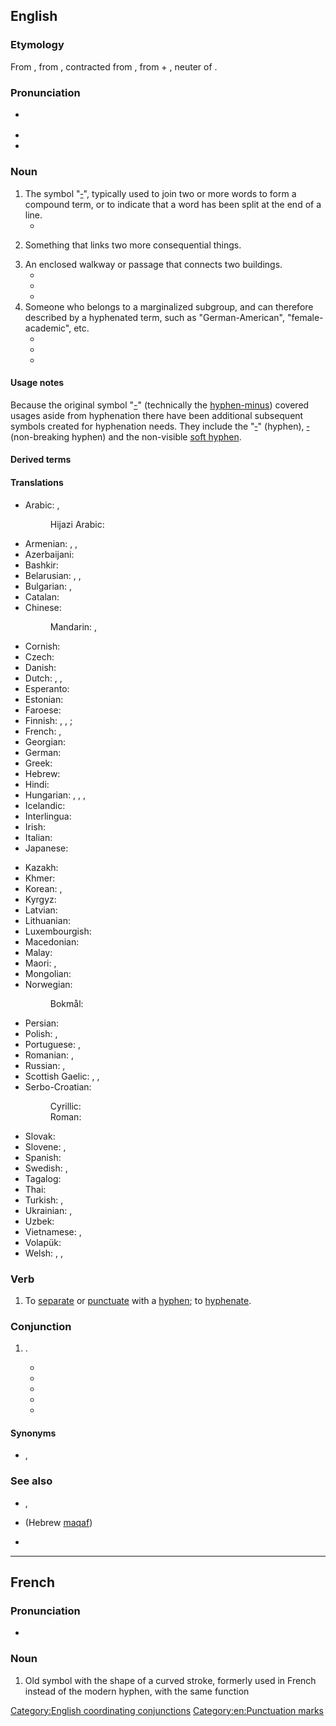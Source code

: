 ==English==
{{wikipedia}}

===Etymology===
From {{bor|en|LL.|-}}, from {{der|en|grc|ὑφέν||together}}, contracted from {{m|grc|ὑφ’ ἕν||under one}}, from {{m|grc|ὑπό||under}} + {{m|grc|ἕν||one}}, neuter of {{m|grc|εἷς||one}}.

===Pronunciation===
* {{a|RP|GenAm}} {{IPA|en|/ˈhaɪ.fən/}}
* {{audio|en|En-us-hyphen.ogg|Audio (US)}}
* {{rhymes|en|aɪfən|s=2}}

===Noun===
{{en-noun}}

# The symbol "[[‐]]", typically used to join two or more words to form a compound term, or to indicate that a word has been split at the end of a line.
#* {{quote-book|en|year=2021|author=Claire Cock-Starkey|title=Hyphens & Hashtags|publisher=Bodleian Library|page=56|passage=As the proud owner of my very own '''hyphen''' in a lovingly crafted surname, I have an especial soft spot for this most confusing of punctuation marks.}}
# {{lb|en|figuratively}} Something that links two more consequential things.
# An enclosed walkway or passage that connects two buildings.
#* {{quote-book|en|year= 1997 |title=The Majesty of Colonial Williamsburg |author=Peter Beney |page=156 |ISBN=|passage=The '''hyphens''' were added, joining the structures into one building, which now measures just over two hundred feet long.}}
#* {{quote-book|en|year=2010  |title=A Pictorial History of Arkansas's Old State House|author=Mary L. Kwas |page= |ISBN=|passage=Construction details for the '''hyphens''', or "connecting wings" as they were called by the contractors, were included in the contractors' specifications, as follows:}}
#* {{quote-book|en|year=2012  |title=The Cocktail Waitress|author=James M Cain |page= |ISBN=|passage=Those were the “'''hyphens''',” the passageways that connected the wings of the mansion to its center. }}
# Someone who belongs to a marginalized subgroup, and can therefore described by a hyphenated term, such as "German-American", "female-academic", etc.
#* {{quote-book|en|year=1916 |title=The American Monthly - Volume 3 |author=|page=221 |ISBN=|passage=Tab has been kept on quite a number of members who rapturously applauded when that part of the message in which the '''hyphens''' were attacked was read by the President. }}
#* {{quote-book|en|year=2004  |title=Gendering Disability |author=Bonnie G. Smith, Beth Hutchison |page=61 |ISBN=|passage=Sign language interpreters fascinate me because their cultural space, "working the '''hyphens'''" as Michelle Fine (1994) would call it, and performing in the kind of hybrid third space that Homi Bhabha (1994) has written about resonates often with my own "hard-of-hearing" doubly hyphenated existence in both deaf and hearing worlds.}}
#* {{quote-book|en|year=2013 |title=A Thousand Deadlines|author=Kevin O’Keefe |page= |ISBN=|passage=A leading Republican paper also had, on the eve of the convention, focused attention on this issue by remarking that Hughes was “designated by the '''Hyphens''' as their agent to punish Mr. Wilson for his partial refusal to comply with Potsdam orders.}}

====Usage notes====
Because the original symbol "[[-]]" (technically the [[hyphen-minus]]) covered usages aside from hyphenation there have been additional subsequent symbols created for hyphenation needs. They include the "[[‐]]" (hyphen), [[‑]] (non-breaking hyphen) and the non-visible [[soft hyphen]].

====Derived terms====
{{der3|en|hyphenate|hyphenated|hyphenation|hyphenator|soft hyphen|hyphen-minus|hyphenless|hyphenism|hyphenic|work the hyphens}}

====Translations====
{{trans-top|symbol used to join words or to indicate a word has been split}}
* Arabic: {{t|ar|شَحْطَة|f}}, {{t|ar|شَرْطَة|f}}
*: Hijazi Arabic: {{t|acw|شَرْطَة|f|tr=šarṭa}}
* Armenian: {{t+|hy|միության գծիկ}}, {{t+|hy|դեֆիս}}, {{t+|hy|ենթամնա}}
* Azerbaijani: {{t|az|defis}}
* Bashkir: {{t|ba|һыҙыҡса}}
* Belarusian: {{t|be|злучо́к|m}}, {{t|be|дэфі́с|m}}, {{t|be|ры́ска|f}}
* Bulgarian: {{t+|bg|тире|n}}, {{t|bg|дефи́с|m}}
* Catalan: {{t|ca|guionet|m}}
* Chinese:
*: Mandarin: {{t+|cmn|連字號|sc=Hani}}, {{t+|cmn|连字号|tr=liánzìhào|sc=Hani}}
* Cornish: {{t|kw|nos-junya|m}}
* Czech: {{t+|cs|spojovník|m}}
* Danish: {{t+|da|bindestreg|c}}
* Dutch: {{t|nl|afbreekteken|n}}, {{t+|nl|koppelteken|n}}, {{t+|nl|verbindingsstreepje|n}}
* Esperanto: {{t|eo|streketo}}
* Estonian: {{t|et|sidekriips}}
* Faroese: {{t|fo|bindistrika|f}}
* Finnish: {{t+|fi|yhdysmerkki}}, {{t+|fi|yhdysviiva}}, {{t+|fi|väliviiva}} {{q|joining compounds}}; {{t+|fi|tavuviiva}} {{q|dividing words between lines}}
* French: {{t+|fr|trait d'union|m}}, {{t+|fr|tiret|m}}
* Georgian: {{t+|ka|დეფისი}}
* German: {{t+|de|Bindestrich|m}}
* Greek: {{t+|el|ενωτικό|n}}
* Hebrew: {{t+|he|מַקָּף|m|tr=makáf}}
* Hindi: {{t|hi|हैफ़ेन}}
* Hungarian: {{t+|hu|kötőjel}}, {{t|hu|diviz}}, {{t|hu|választójel}}, {{t+|hu|elválasztójel}}
* Icelandic: {{t+|is|bandstrik|n}}
* Interlingua: {{t|ia|tracto de union}}
* Irish: {{t+|ga|fleiscín|m}}
* Italian: {{t+|it|trattino|m}}
* Japanese: {{t+|ja|ハイフン|tr=haifun}}
{{trans-mid}}
* Kazakh: {{t|kk|дефис}}
* Khmer: {{t|km|សហសញ្ញា|tr=sa’ha’ saññaa|sc=Khmr}}
* Korean: {{t|ko|붙임표}}, {{t|ko|하이픈}}
* Kyrgyz: {{t|ky|дефис}}
* Latvian: {{t|lv|defise|f}}
* Lithuanian: {{t|lt|brūkšnys|m}}
* Luxembourgish: {{t|lb|Bindestréch|m}}
* Macedonian: {{t|mk|цртичка|f}}
* Malay: {{t|ms|sempang}}
* Maori: {{t|mi|tohuhono}} {{qualifier|to join words}}, {{t|mi|tohuwehe}} {{qualifier|to split words}}
* Mongolian: {{t+|mn|зураас}}
* Norwegian: {{t|no|bindestrek|m}}
*: Bokmål: {{t|nb|bindestrek|m}}
* Persian: {{t|fa|نیم‌خط|tr=nim-xat|sc=fa-Arab}}
* Polish: {{t+|pl|dywiz|m}}, {{t+|pl|łącznik|m}}
* Portuguese: {{t+|pt|hífen|m}}, {{t+|pt|traço|m}}
* Romanian: {{t+|ro|cratimă|f}}, {{t+|ro|liniuță de unire|f}}
* Russian: {{t+|ru|дефи́с|m}}, {{t+|ru|чёрточка|f}}
* Scottish Gaelic: {{t|gd|sgrìob-cheangail|f}}, {{t|gd|strìoch|f}}, {{t|gd|tàthan|m}}
* Serbo-Croatian:
*: Cyrillic: {{t|sh|спојница|f}}
*: Roman: {{t+|sh|spojnica|f}}
* Slovak: {{t|sk|spojovník|m}}
* Slovene: {{t+|sl|vezaj|m}}, {{t|sl|deljaj|m}}
* Spanish: {{t+|es|guion|m}}
* Swedish: {{t+|sv|bindestreck|n}}, {{t+|sv|divis}}
* Tagalog: {{t|tl|gitling}}
* Thai: {{t|th|ยัติภังค์}}
* Turkish: {{t+|tr|tire}}, {{t+|tr|kısa çizgi}}
* Ukrainian: {{t|uk|дефі́с|m}}, {{t|uk|ри́ска|f}}
* Uzbek: {{t+|uz|defis}}
* Vietnamese: {{t|vi|dấu gạch nối}}, {{t|vi|dấu nối}}
* Volapük: {{t-needed|vo}}
* Welsh: {{t|cy|cysylltnod|m}}, {{t|cy|cyplysnod|m}}, {{t|cy|heiffen|m}}
{{trans-bottom}}

===Verb===
{{en-verb}}

# {{lb|en|transitive|dated}} To [[separate]] or [[punctuate]] with a [[#Noun|hyphen]]; to [[hyphenate]].

===Conjunction===
{{en-con}}

# {{non-gloss definition|Used to emphasize the coordinating function usually indicated by the punctuation "-"}}.
#* {{quote-book|en|title=Youth is the time|author=Robert Gessner|year=1945|passage=You are sitting at the wrong table, if I may be so bold, among the misguided who believe in the mass murder of mentalities, otherwise known as the liberal arts '''hyphen''' vocational training '''hyphen''' education.}}
#* {{quote-book|en|title=Home town|author=[[w:Cleveland Amory|Cleveland Amory]]|year=1950|passage=Ax was now a Hollywood hyphenated man. An actor '''hyphen''' director '''hyphen''' writer.}}
#* {{quote-book|en|title=Vanishing acts|author=Linda Crawford|year=1983|passage=He described himself as a poet-composer and actually said the word hyphen when he did so: "I'm a poet '''hyphen''' composer.}}
#* {{quote-book|en|title=M*A*S*H: the exclusive, inside story of TV's most popular show|author=David S. Reiss|year=1983|passage=He is an actor ('''hyphen''') writer ('''hyphen''') director. In the fifth year of the series Alan Alda added another title to his growing list — that of creative consultant.}}
#* {{quote-book|en|title=What If Holden Caulfield Went to Law School?|page=65|author=Stephen M. Murphy|year=2007|passage=One reason he has avoided reading legal thrillers is that “they seem really to have been written by lawyer-'''hyphen'''-authors.”}}

====Synonyms====
* {{sense|used as coordinator}} {{l|en|slash}}, {{l|en|cum}}

===See also===
* {{l|en|minus}}, {{l|en|minus sign}}
* {{l|mul|־}} (Hebrew [[maqaf]])
* {{pedia}}
{{punctuation}}

[[Category:English coordinating conjunctions]]
[[Category:en:Punctuation marks]]

----

==French==

===Pronunciation===
* {{fr-muteh}} {{fr-IPA|hyphène}}

===Noun===
{{fr-noun|m}}

# Old symbol with the shape of a curved stroke, formerly used in French instead of the modern hyphen, with the same function